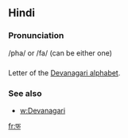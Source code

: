 == Hindi ==

=== Pronunciation ===
/pha/ or /fa/ (can be either one)

=== ===

Letter of the [[Devanagari alphabet]].

=== See also ===

* [[w:Devanagari]]

[[fr:फ]]